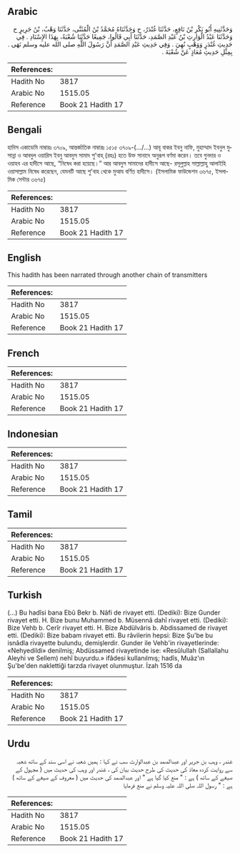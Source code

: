 ## Arabic


<div dir="rtl" lang="ar" style={{fontSize:'larger',backgroundColor:'#f8f9fa',padding:20}}>
وَحَدَّثَنِيهِ أَبُو بَكْرِ بْنُ نَافِعٍ، حَدَّثَنَا غُنْدَرٌ، ح وَحَدَّثَنَاهُ مُحَمَّدُ بْنُ الْمُثَنَّى، حَدَّثَنَا وَهْبُ، بْنُ جَرِيرٍ ح وَحَدَّثَنَا عَبْدُ الْوَارِثِ بْنُ عَبْدِ الصَّمَدِ، حَدَّثَنَا أَبِي قَالُوا، جَمِيعًا حَدَّثَنَا شُعْبَةُ، بِهَذَا الإِسْنَادِ ‏.‏ فِي حَدِيثِ غُنْدَرٍ وَوَهْبٍ نُهِيَ ‏.‏ وَفِي حَدِيثِ عَبْدِ الصَّمَدِ أَنَّ رَسُولَ اللَّهِ صلى الله عليه وسلم نَهَى ‏.‏ بِمِثْلِ حَدِيثِ مُعَاذٍ عَنْ شُعْبَةَ ‏.‏
</div>
<div style={{backgroundColor:'#f8f9fa',padding:20, marginBottom: 10}}><table> <thead> <tr> <th>References:</th> <th></th> </tr> </thead> <tbody><tr><td>Hadith No</td><td>3817</td></tr><tr><td>Arabic No</td><td>1515.05</td></tr><tr><td>Reference</td><td>Book 21 Hadith 17</td></tr></tbody></table></div>

## Bengali


<div dir="ltr" lang="bn" style={{fontSize:'larger',backgroundColor:'#f8f9fa',padding:20}}>
হাদিস একাডেমি নাম্বারঃ ৩৭০৯, আন্তর্জাতিক নাম্বারঃ ১৫১৫ ৩৭০৯-(.../...) আবূ বাকর ইবনু নাফি, মুহাম্মাদ ইবনুল মুসান্না ও আবদুল ওয়ারিস ইবনু আবদুস সামাদ শু'বাহ্ (রহঃ) হতে উক্ত সানাদে অনুরূপ বর্ণমা করেন। তবে গুনদার ও ওয়াহব এর হাদীসে আছে, “নিষেধ করা হয়েছে।” আর আবদুস সামাদের হাদীসে আছে- রসূলুল্লাহ সাল্লাল্লাহু আলাইহি ওয়াসাল্লাম নিষেধ করেছেন, যেমনটি আছে শু'বাহ থেকে মুআয বর্ণিত হাদীসে। (ইসলামিক ফাউন্ডেশন ৩৬৭৫, ইসলামিক সেন্টার ৩৬৭৫)
</div>
<div style={{backgroundColor:'#f8f9fa',padding:20, marginBottom: 10}}><table> <thead> <tr> <th>References:</th> <th></th> </tr> </thead> <tbody><tr><td>Hadith No</td><td>3817</td></tr><tr><td>Arabic No</td><td>1515.05</td></tr><tr><td>Reference</td><td>Book 21 Hadith 17</td></tr></tbody></table></div>

## English


<div dir="ltr" lang="en" style={{fontSize:'larger',backgroundColor:'#f8f9fa',padding:20}}>
This hadith has been narrated through another chain of transmitters
</div>
<div style={{backgroundColor:'#f8f9fa',padding:20, marginBottom: 10}}><table> <thead> <tr> <th>References:</th> <th></th> </tr> </thead> <tbody><tr><td>Hadith No</td><td>3817</td></tr><tr><td>Arabic No</td><td>1515.05</td></tr><tr><td>Reference</td><td>Book 21 Hadith 17</td></tr></tbody></table></div>

## French


<div dir="ltr" lang="fr" style={{fontSize:'larger',backgroundColor:'#f8f9fa',padding:20}}>

</div>
<div style={{backgroundColor:'#f8f9fa',padding:20, marginBottom: 10}}><table> <thead> <tr> <th>References:</th> <th></th> </tr> </thead> <tbody><tr><td>Hadith No</td><td>3817</td></tr><tr><td>Arabic No</td><td>1515.05</td></tr><tr><td>Reference</td><td>Book 21 Hadith 17</td></tr></tbody></table></div>

## Indonesian


<div dir="ltr" lang="id" style={{fontSize:'larger',backgroundColor:'#f8f9fa',padding:20}}>

</div>
<div style={{backgroundColor:'#f8f9fa',padding:20, marginBottom: 10}}><table> <thead> <tr> <th>References:</th> <th></th> </tr> </thead> <tbody><tr><td>Hadith No</td><td>3817</td></tr><tr><td>Arabic No</td><td>1515.05</td></tr><tr><td>Reference</td><td>Book 21 Hadith 17</td></tr></tbody></table></div>

## Tamil


<div dir="ltr" lang="ta" style={{fontSize:'larger',backgroundColor:'#f8f9fa',padding:20}}>

</div>
<div style={{backgroundColor:'#f8f9fa',padding:20, marginBottom: 10}}><table> <thead> <tr> <th>References:</th> <th></th> </tr> </thead> <tbody><tr><td>Hadith No</td><td>3817</td></tr><tr><td>Arabic No</td><td>1515.05</td></tr><tr><td>Reference</td><td>Book 21 Hadith 17</td></tr></tbody></table></div>

## Turkish


<div dir="ltr" lang="tr" style={{fontSize:'larger',backgroundColor:'#f8f9fa',padding:20}}>
(…) Bu hadîsi bana Ebû Bekr b. Nâfi de rivayet etti. (Dediki): Bize Gunder rivayet etti. H. Bize bunu Muhammed b. Müsennâ dahî rivayet etti. (Dediki): Bize Vehb b. Cerîr rivayet etti. H. Bize Abdülvâris b. Abdissamed de rivayet etti. (Dediki): Bize babam rivayet etti. Bu râvilerin hepsi: Bize Şu'be bu isnâdla rivayette bulundu, demişlerdir. Gunder ile Vehb'in rivayetlerinde: «Nehyedildi» denilmiş; Abdüssamed rivayetinde ise: «Resûlullah (Sallallahu Aleyhi ve Sellem) nehî buyurdu.» ifâdesi kullanılmış; hadîs, Muâz'ın Şu'be'den naklettiği tarzda rivayet olunmuştur. İzah 1516 da
</div>
<div style={{backgroundColor:'#f8f9fa',padding:20, marginBottom: 10}}><table> <thead> <tr> <th>References:</th> <th></th> </tr> </thead> <tbody><tr><td>Hadith No</td><td>3817</td></tr><tr><td>Arabic No</td><td>1515.05</td></tr><tr><td>Reference</td><td>Book 21 Hadith 17</td></tr></tbody></table></div>

## Urdu


<div dir="rtl" lang="ur" style={{fontSize:'larger',backgroundColor:'#f8f9fa',padding:20}}>
غندر ، وہب بن جریر اور عبدالصمد بن عبدالوارث سب نے کہا : ہمیں شعبہ نے اسی سند کے ساتھ شعبہ سے روایت کردہ معاذ کی حدیث کی طرح حدیث بیان کی ، غندر اور وہب کی حدیث میں ( مجہول کے صیغے کے ساتھ ) ہے : " منع کیا گیا ہے " اور عبدالصمد کی حدیث میں ( معروف کے صیغے کے ساتھ ) ہے : " رسول اللہ صلی اللہ علیہ وسلم نے منع فرمایا
</div>
<div style={{backgroundColor:'#f8f9fa',padding:20, marginBottom: 10}}><table> <thead> <tr> <th>References:</th> <th></th> </tr> </thead> <tbody><tr><td>Hadith No</td><td>3817</td></tr><tr><td>Arabic No</td><td>1515.05</td></tr><tr><td>Reference</td><td>Book 21 Hadith 17</td></tr></tbody></table></div>